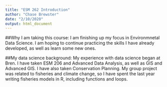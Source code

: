 ```yaml
---
title: "ESM 262 Introduction"
author: "Chase Brewster"
date: "2/10/2020"
output: html_document
---
```


##Why I am taking this course:
I am finishing up my focus in Environmnetal Data Science. I am hoping to continue practicing the skills I have already developed, as well as learn some new ones.

##My data science background:
My experience with data science began at Bren. I have taken ESM 206 and Advanced Data Analysis, as well as GIS and Advanced GIS. I have also taken Conservation Planning. My group project was related to fisheries and climate change, so I have spent the last year writing fisheries models in R, including functions and loops.
